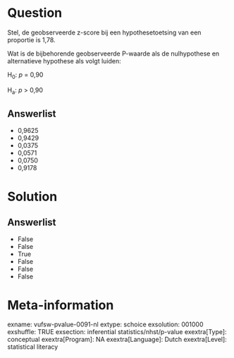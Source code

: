 Question
========
Stel, de geobserveerde z-score bij een hypothesetoetsing van een
proportie is 1,78.  
  
Wat is de bijbehorende geobserveerde P-waarde als de nulhypothese en
alternatieve hypothese als volgt luiden:  
  
H<sub>0</sub>: *p* = 0,90  
  
H<sub>a</sub>: *p *&gt; 0,90

Answerlist
----------
* 0,9625
* 0,9429
* 0,0375
* 0,0571
* 0,0750
* 0,9178

Solution
========










Answerlist
----------
* False
* False
* True
* False
* False
* False

Meta-information
================
exname: vufsw-pvalue-0091-nl
extype: schoice
exsolution: 001000
exshuffle: TRUE
exsection: inferential statistics/nhst/p-value
exextra[Type]: conceptual
exextra[Program]: NA
exextra[Language]: Dutch
exextra[Level]: statistical literacy

